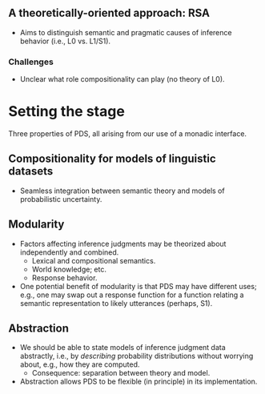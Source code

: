 ## A theoretically-oriented approach: RSA

- Aims to distinguish semantic and pragmatic causes of inference behavior (i.e., L0 vs. L1/S1).

### Challenges

- Unclear what role compositionality can play (no theory of L0).

# Setting the stage

Three properties of PDS, all arising from our use of a monadic interface.

## Compositionality for models of linguistic datasets

- Seamless integration between semantic theory and models of probabilistic uncertainty.

## Modularity

- Factors affecting inference judgments may be theorized about independently and combined.
  - Lexical and compositional semantics.
  - World knowledge; etc.
  - Response behavior.
- One potential benefit of modularity is that PDS may have different uses; e.g., one may swap out a response function for a function relating a semantic representation to likely utterances (perhaps, S1).


## Abstraction

- We should be able to state models of inference judgment data abstractly, i.e., by *describing* probability distributions without worrying about, e.g., how they are computed.
  - Consequence: separation between theory and model.
- Abstraction allows PDS to be flexible (in principle) in its implementation.
